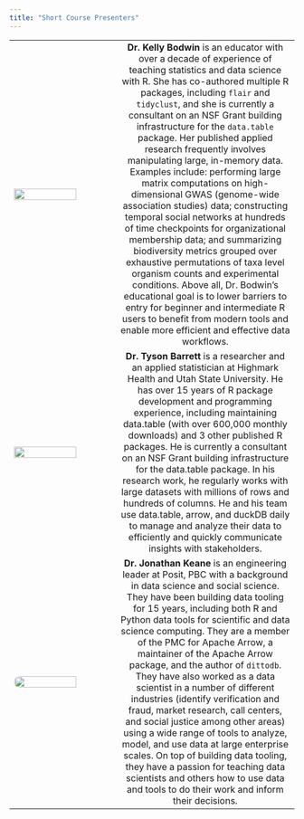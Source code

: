 ```yaml
---
title: "Short Course Presenters"
---
```


|  |  |
|:--------------------------|:-------------------------------------------:|
| ![](images/kelly-headshot.png){fig-alt="A headshot of Kelly, a woman with with long brown hair and bangs. Kelly smiles warmly while standing outdoors against a soft background of autumn tones. She wears tortoiseshell glasses, a purple sweater, a tidyverse-themed scarf, and dangling blue earrings, with arms confidently crossed." width="80%"} | **Dr. Kelly Bodwin** is an educator with over a decade of experience of teaching statistics and data science with R.  She has co-authored multiple R packages, including `flair` and `tidyclust`, and she is currently a consultant on an NSF Grant building infrastructure for the `data.table` package.  Her published applied research frequently involves manipulating large, in-memory data.  Examples include: performing large matrix computations on high-dimensional GWAS (genome-wide association studies) data; constructing temporal social networks at hundreds of time checkpoints for organizational membership data; and summarizing biodiversity metrics grouped over exhaustive permutations of taxa level organism counts and experimental conditions.  Above all, Dr. Bodwin’s educational goal is to lower barriers to entry for beginner and intermediate R users to benefit from modern tools and enable more efficient and effective data workflows.
| ![](images/tyson-headshot-rounded.png){fig-alt="A headshot of Tyson, a man with short light brown hair. Tyson smiles confidently while standing in front of greenery and a blurred building background. He is wearing a grey patterned blazer over a blue and white checkered shirt, giving a professional and approachable appearance." width="80%"} | **Dr. Tyson Barrett** is a researcher and an applied statistician at Highmark Health and Utah State University. He has over 15 years of R package development and programming experience, including maintaining data.table (with over 600,000 monthly downloads) and 3 other published R packages. He is currently a consultant on an NSF Grant building infrastructure for the data.table package. In his research work, he regularly works with large datasets with millions of rows and hundreds of columns. He and his team use data.table, arrow, and duckDB daily to manage and analyze their data to efficiently and quickly communicate insights with stakeholders.  |
| ![](images/jon.png){fig-alt="A headshot of Jon Keane, a nonbinary person with short brown hair and a goatee, looking off into the distance." width="80%" style="border-radius: 12px;"} | **Dr. Jonathan Keane** is an engineering leader at Posit, PBC with a background in data science and social science. They have been building data tooling for 15 years, including both R and Python data tools for scientific and data science computing. They are a member of the PMC for Apache Arrow, a maintainer of the Apache Arrow package, and the author of `dittodb`. They have also worked as a data scientist in a number of different industries (identify verification and fraud, market research, call centers, and social justice among other areas) using a wide range of tools to analyze, model, and use data at large enterprise scales. On top of building data tooling, they have a passion for teaching data scientists and others how to use data and tools to do their work and inform their decisions. |

